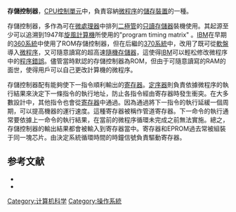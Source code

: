 {{noteTA
|G1=IT
}}
'''存儲控制器'''，[[CPU|CPU]][[控制單元|控制單元]]中，負責容納[[微程序|微程序]]的[[儲存裝置|儲存裝置]]的一種。

存儲控制器，多作為可在[[微處理器|微處理器]]中排列[[二極管|二極管]]的[[ROM|只讀存儲器]]裝機使用。其起源至少可以追溯到1947年[[旋風計算機|旋風計算機]]所使用的"program timing matrix" 。[[IBM|IBM]]在早期的[[System/360|360系統]]中使用了ROM存儲控制器，但在后繼的[[370系統|370系統]]中，改用了既可從[[軟盤|軟盤]]導入[[微程序|微程序]]，又可隨意讀寫的超高速[[隨機存取記憶體|隨機存儲器]]，這使得[[IBM|IBM]]可以輕松修改微程序中的[[程序錯誤|程序錯誤]]。儘管當時默認的存儲控制器為ROM，但由于可隨意讀寫的RAM的面世，使得用戶可以自己更改計算機的微程序。

存儲控制器配有能夠使下一指令順利輸出的[[寄存器|寄存器]]。[[定序器|定序器]]則負責依據微程序的執行結果來決定下一條指令的執行地址，防止各指令經由寄存器時發生衝突。在大多數設計中，其他指令也會從[[寄存器|寄存器]]中通過。因為通過將下一指令的執行延緩一個周期，可以提高機器的運行速度。這種寄存器被稱作管道寄存器。下一命令的執行通常要依據上一命令的執行結果，在當前的微程序循環未完成之前無法實施。總之，存儲控制器的輸出結果都會被輸入到寄存器當中。寄存器和EPROM過去常被組裝于同一塊芯片。由決定系統循環時間的時鐘信號負責驅動寄存器。

== 参考文献 ==
*{{Cite paper | author=Everett, R.R., and Swain, F.E. | title=Whirlwind I Computer Block Diagrams | publisher=MIT Servomechanisms Laboratory | date=1947年 | version=Report R-127 | url=http://www.cs.stthomas.edu/faculty/resmith/papers/WhirlwindR-127.pdf | deadurl=yes | archiveurl=https://web.archive.org/web/20080828075037/http://www.cs.stthomas.edu/faculty/resmith/papers/WhirlwindR-127.pdf | archivedate=2008-08-28 | access-date=2009-04-25 }}
*{{cite journal | author=Smith, Richard E. | title=A Historical Overview of Computer Architecture | journal=Annals of the History of Computing | year=1988年 | volume=10 | issue=4 | pages=277–303 | url=http://doi.ieeecomputersociety.org/10.1109/MAHC.1988.10039 | access-date=2009-04-25 | archive-date=2020-07-28 | archive-url=https://web.archive.org/web/20200728083057/https://www.computer.org/csdl/magazine/an/1988/04/man1988040277/13rRUxZRbrm | dead-url=no }}

{{DEFAULTSORT:存儲控制器}}
[[Category:计算机科学|Category:计算机科学]]
[[Category:操作系統|Category:操作系統]]


{{Computer-stub}}
